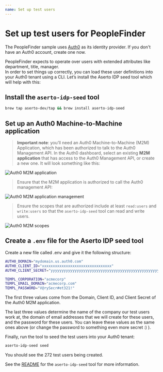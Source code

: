 ```yaml
---
name: Set up test users 
---
```


# Set up test users for PeopleFinder

The PeopleFinder sample uses [Auth0](https://www.auth0.com) as its identity provider.  If you don't have 
an Auth0 account, create one now.  

PeopleFinder expects to operate over users with extended attributes like department, title, manager.  
In order to set things up correctly, you can load these user definitions into your Auth0 tenant using 
a CLI. Let’s install the Aserto IDP seed tool which will help with this:

## Install the `aserto-idp-seed` tool

```bash
brew tap aserto-dev/tap && brew install aserto-idp-seed
```

## Set up an Auth0 Machine-to-Machine application

> **Important note**: you’ll need an Auth0 Machine-to-Machine (M2M) Application, 
which has been authorized to talk to the Auth0 Management API. In the Auth0 dashboard, 
select an existing **M2M application** that has access to the Auth0 Management API, 
or create a new one.  It will look something like this:

![Auth0 M2M application](/auth0-m2m.png)

> Ensure that the M2M application is authorized to call the Auth0 management API:

![Auth0 M2M application management](/auth0-m2m-mgmt.png)

> Ensure the scopes that are authorized include at least `read:users` and `write:users` 
so that the `aserto-idp-seed` tool can read and write users.  

![Auth0 M2M scopes](/auth0-m2m-perms.png)

## Create a `.env` file for the Aserto IDP seed tool

Create a new file called .env and give it the following structure: 

```bash
AUTH0_DOMAIN="mydomain.us.auth0.com"
AUTH0_CLIENT_ID="xxxxxxxxxxxxxxxxxxxxxxxxxxxxxxxx"
AUTH0_CLIENT_SECRET="yyyyyyyyyyyyyyyyyyyyyyyyyyyyyyyyyyyyyyyyyyyyyyyyyyyyyyy"

TEMPL_CORPORATION="acmecorp"
TEMPL_EMAIL_DOMAIN="acmecorp.com"
TEMPL_PASSWORD="V@rySecr#et321!"
```

The first three values come from the Domain, Client ID, and Client Secret of the Auth0 M2M application.

The last three values determine the name of the company our test users work at, the domain of email addresses 
that we will create for these users, and the password for these users. You can leave these values as the same ones above (or change the password to something even more secret :) ).

Finally, run the tool to seed the test users into your Auth0 tenant:

```bash
aserto-idp-seed seed
```

You should see the 272 test users being created.

See the [README](https://github.com/aserto-dev/aserto-idp-seed) for the 
`aserto-idp-seed` tool for more information.
